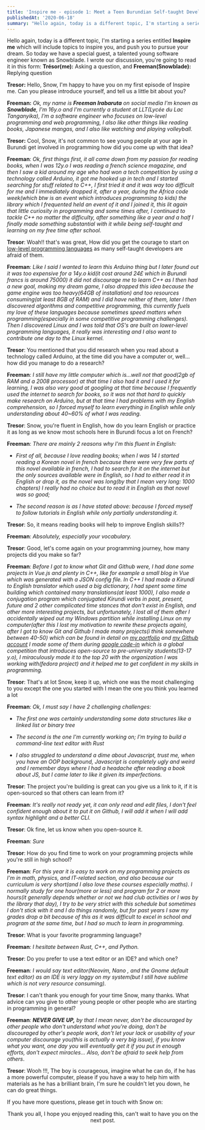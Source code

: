 ```yaml
---
title: 'Inspire me - episode 1: Meet a Teen Burundian Self-taught Developer'
publishedAt: '2020-06-18'
summary: "Hello again, today is a different topic, I'm starting a series entitled Inspire me which will include topics to inspire you, and push you to pursue your dream. So today we have a special guest, a talented young software engineer known as..."
---
```



Hello again, today is a different topic, I'm starting a series entitled **Inspire me** which will include topics to inspire you, and push you to pursue your dream. So today we have a special guest, a talented young software engineer known as Snowblade. I wrote our discussion, you're going to read it in this form: **Trésor(me):** Asking a question, and **Freeman(Snowblade):** Replying question

**Tresor:** Hello, Snow, I'm happy to have you on my first episode of Inspire me. Can you please introduce yourself, and tell us a little bit about you?

**Freeman:**
_Ok, my name is **Freeman Irabaruta** on social media I'm known as **Snowblade**, I'm 16y.o and I'm currently a student at LLT(Lycée du Lac Tanganyika), I'm a software engineer who focuses on low-level programming and web programming, I also like other things like reading books, Japanese mangas, and I also like watching and playing volleyball._

**Tresor:** Cool, Snow, it's not common to see young people at your age in Burundi get involved in programming how did you come up with that idea?

**Freeman**: _Ok, first things first, it all came down from my passion for reading books, when I was 12y.o I was reading a french science magazine, and then I saw a kid around my age who had won a tech competition by using a technology called Arduino, it got me hooked up in tech and I started searching for stuff related to C++, I first tried it and it was way too difficult for me and I immediately dropped it, after a year, during the Africa code week(which btw is an event which introduces programming to kids) the library which I frequented held an event of it and I joined it, this lit again that little curiosity in programming and some times after, I continued to tackle C++ no matter the difficulty, after something like a year and a half I finally made something substantial with it while being self-taught and learning on my free time after school._

**Tresor**: Woah!! that's was great, How did you get the courage to start on [low-level programming languages](https://en.wikipedia.org/wiki/Low-level_programming_language) as many self-taught developers are afraid of them.

**Freeman**: _Like I said I wanted to learn this Arduino thing but I later found out it was too expensive for a 14y.o kid(it cost around 24£ which in Burundi francs is around 75000) it did not discourage me to learn C++ as I then had a new goal, making my dream game, I also dropped this idea because the game engine was too heavy(64GB of installation) and too resources consuming(at least 8GB of RAM) and I did have neither of them, later I then discovered algorithms and competitive programming, this currently fuels my love of these languages because sometimes speed matters when programming(especially in some competitive programming challenges). Then I discovered Linux and I was told that OS's are built on lower-level programming languages, it really was interesting and I also want to contribute one day to the Linux kernel._

**Tresor**: You mentioned that you did research when you read about a technology called Arduino, at the time did you have a computer or, well... how did you manage to do a research?

**Freeman**: _I still have my little computer which is...well not that good(2gb of RAM and a 2008 processor) at that time I also had it and I used it for learning, I was also very good at googling at that time because I frequently used the internet to search for books, so it was not that hard to quickly make research on Arduino, but at that time I had problems with my English comprehension, so I forced myself to learn everything in English while only understanding about 40~60% of what I was reading._

**Tresor**: Snow, you're fluent in English, how do you learn English or practice it as long as we know most schools here in Burundi focus a lot on French?

**Freeman**: _There are mainly 2 reasons why I'm this fluent in English:_

-   _First of all, because I love reading books; when I was 14 I started reading a Korean novel in french because there were very few parts of this novel available in french, I had to search for it on the internet but the only sources available were in English, so I had to either read it in English or drop it, as the novel was long(by that I mean very long: 1000 chapters) I really had no choice but to read it in English as that novel was so good;_

-   _The second reason is as I have stated above: because I forced myself to follow tutorials in English while only partially understanding it._

**Tresor**: So, it means reading books will help to improve English skills??

**Freeman**: _Absolutely, especially your vocabulary._

**Tresor**: Good, let's come again on your programming journey, how many projects did you make so far?

**Freeman**: _Before I got to know what Git and Github were, I had done some projects in Vue.js and plenty in C++, like for example a small blog in Vue which was generated with a JSON config file. In C++ I had made a Kirundi to English translator which used a big dictionary, I had spent some time building which contained many translations(at least 1000), I also made a conjugation program which conjugated Kirundi verbs in past, present, future and 2 other complicated time stances that don't exist in English, and other more interesting projects, but unfortunately, I lost all of them after I accidentally wiped out my Windows partition while installing Linux on my computer(after this I lost my motivation to rewrite these projects again), after I got to know Git and Github I made many projects(i think somewhere between 40-50) which can be found in detail on [my portfolio](https://portfolio-mu-liard.now.sh/) and [my Github account](https://github.com/snow-blade) I made some of them during [google code-in](https://codein.withgoogle.com/archive/) which is a global competition that introduces open-source to pre-university students(13-17 y.o), I miraculously made it to the top 20 with the organization I was working with(fedora project) and it helped me to get confident in my skills in programming._

**Tresor**: That's at lot Snow, keep it up, which one was the most challenging to you except the one you started with I mean the one you think you learned a lot

**Freeman**: _Ok, I must say I have 2 challenging challenges:_

-   _The first one was certainly understanding some data structures like a linked list or binary tree_

-   _The second is the one I'm currently working on; I'm trying to build a command-line text editor with Rust_

-   _I also struggled to understand a dime about Javascript, trust me, when you have an OOP background, Javascript is completely ugly and weird and I remember days where I had a headache after reading a book about JS, but I came later to like it given its imperfections._

**Tresor**: The project you're building is great can you give us a link to it, if it is open-sourced so that others can learn from it?

**Freeman**: _It's really not ready yet, it can only read and edit files, I don't feel confident enough about it to put it on Github, I will add it when I will add syntax highlight and a better CLI._

**Tresor**: Ok fine, let us know when you open-source it.

**Freeman**: _Sure_

**Tresor**: How do you find time to work on your programming projects while you're still in high school?

**Freeman**: _For this year it is easy to work on my programming projects as I'm in math, physics, and IT-related section, and also because our curriculum is very short(and I also love these courses especially maths). I normally study for one hour(more or less) and program for 2 or more hours(it generally depends whether or not we had club activities or I was by the library that day), I try to be very strict with this schedule but sometimes I don't stick with it and I do things randomly, but for past years I saw my grades drop a bit because of this as it was difficult to excel in school and program at the same time, but I had so much to learn in programming._

**Tresor**: What is your favorite programming language?

**Freeman**: _I hesitate between Rust, C++, and Python._

**Tresor**: Do you prefer to use a text editor or an IDE? and which one?

**Freeman**: _I would say text editor(Neovim, Nano , and the Gnome default text editor) as an IDE is very laggy on my system(but I still have sublime which is not very resource consuming)._

**Tresor**: I can't thank you enough for your time Snow, many thanks.
What advice can you give to other young people or other people who are starting in programming in general?

**Freeman**: _**NEVER GIVE UP,** by that I mean never, don't be discouraged by other people who don't understand what you're doing, don't be discouraged by other's people work, don't let your lack or usability of your computer discourage you(this is actually a very big issue), if you know what you want, one day you will eventually get it if you put in enough efforts, don't expect miracles... Also, don't be afraid to seek help from others_.

**Tresor**: Wooh !!!, The boy is courageous, imagine what he can do, if he has a more powerful computer, please if you have a way to help him with materials as he has a brilliant brain, I'm sure he couldn't let you down, he can do great things.

If you have more questions, please get in touch with Snow on:

<Flex justify="start" align="center" mt={4} mb={4}>
<Contact
url="https://twitter.com/tweepcoder"
mr={2}
aria-label="Twitter"
icon="twitter"
/>

<Contact
    url="https://github.com/snow-blade"
    mr={2}
    aria-label="Github"
    icon="github"
/>

<Contact
    url="mailto:freemanirabaruta@gmail.com"
    mr={2}
    aria-label="Gmail"
    icon="mail"
/>
</Flex>

Thank you all, I hope you enjoyed reading this, can't wait to have you on the
next post.
